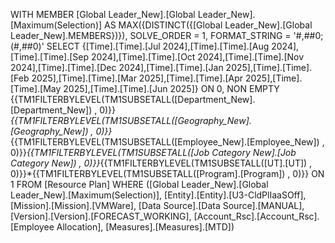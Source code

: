 WITH MEMBER [Global Leader_New].[Global Leader_New].[Maximum(Selection)] AS MAX({DISTINCT({[Global Leader_New].[Global Leader_New].MEMBERS})}), SOLVE_ORDER = 1, FORMAT_STRING = '#,##0;(#,##0)' SELECT {[Time].[Time].[Jul 2024],[Time].[Time].[Aug 2024],[Time].[Time].[Sep 2024],[Time].[Time].[Oct 2024],[Time].[Time].[Nov 2024],[Time].[Time].[Dec 2024],[Time].[Time].[Jan 2025],[Time].[Time].[Feb 2025],[Time].[Time].[Mar 2025],[Time].[Time].[Apr 2025],[Time].[Time].[May 2025],[Time].[Time].[Jun 2025]} ON 0, NON EMPTY {{TM1FILTERBYLEVEL(TM1SUBSETALL([Department_New].[Department_New]) , 0)}}*{{TM1FILTERBYLEVEL(TM1SUBSETALL([Geography_New].[Geography_New]) , 0)}}*{{TM1FILTERBYLEVEL(TM1SUBSETALL([Employee_New].[Employee_New]) , 0)}}*{{TM1FILTERBYLEVEL(TM1SUBSETALL([Job Category New].[Job Category New]) , 0)}}*{{TM1FILTERBYLEVEL(TM1SUBSETALL([UT].[UT]) , 0)}}*{{TM1FILTERBYLEVEL(TM1SUBSETALL([Program].[Program]) , 0)}} ON 1 FROM [Resource Plan] WHERE ([Global Leader_New].[Global Leader_New].[Maximum(Selection)], [Entity].[Entity].[U3-CldPlIaaSOff], [Mission].[Mission].[VMWare], [Data Source].[Data Source].[MANUAL], [Version].[Version].[FORECAST_WORKING], [Account_Rsc].[Account_Rsc].[Employee Allocation], [Measures].[Measures].[MTD])